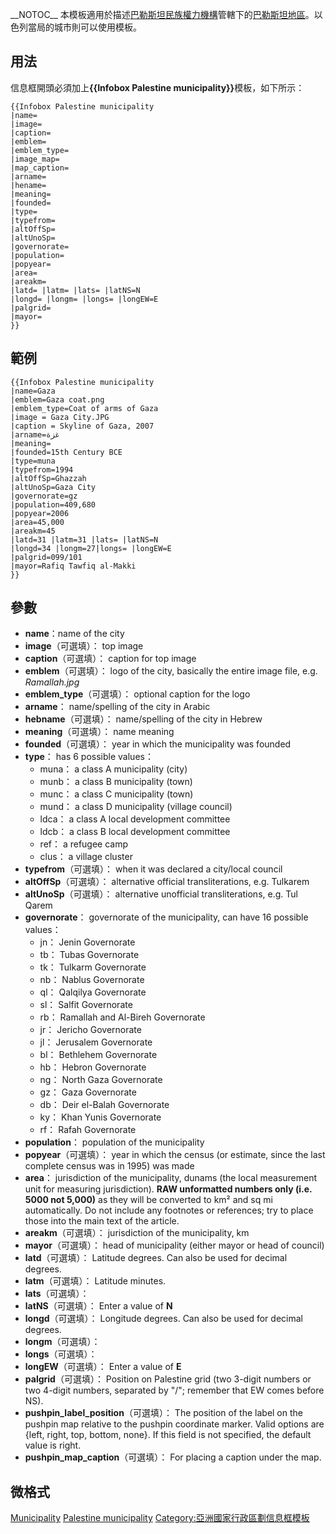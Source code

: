 {{Documentation subpage}}
{{Intricate template}}
{{Uses Infobox settlement}}
__NOTOC__
<!---PLEASE ADD METADATA TO THE <includeonly> SECTION AT THE BOTTOM OF THIS PAGE--->
本模板適用於描述[[巴勒斯坦民族權力機構]]管轄下的[[巴勒斯坦地區]]。以色列當局的城市則可以使用{{tl|Infobox Israel municipality}}模板。

==用法==
信息框開頭必須加上'''<nowiki>{{Infobox Palestine municipality}}</nowiki>'''模板，如下所示：

<pre>
{{Infobox Palestine municipality
|name=
|image=
|caption=
|emblem=
|emblem_type=
|image_map=
|map_caption=
|arname=
|hename=
|meaning=
|founded=
|type=
|typefrom=
|altOffSp=
|altUnoSp=
|governorate=
|population=
|popyear=
|area=
|areakm=
|latd= |latm= |lats= |latNS=N
|longd= |longm= |longs= |longEW=E
|palgrid=
|mayor=
}}
</pre>

==範例==
{{Infobox Palestine municipality
|name=加薩市
|emblem=
|emblem_type=Coat of arms of Gaza
|image = Gaza City.JPG
|caption = 加薩市空照圖，2007年。
|arname=<big>غزة</big>
|meaning=
|founded=前15世紀
|type=muna
|typefrom=1994
|altOffSp=Ghazzah
|altUnoSp=Gaza City
|governorate=gz
|population=409,680
|popyear=2006年
|area=45,000人
|areakm=45
|latd=31 |latm=31 |lats= |latNS=N
|longd=34 |longm=27|longs= |longEW=E
|palgrid=099/101
|mayor=Rafiq Tawfiq al-Makki
}}<pre>
{{Infobox Palestine municipality
|name=Gaza
|emblem=Gaza coat.png
|emblem_type=Coat of arms of Gaza
|image = Gaza City.JPG
|caption = Skyline of Gaza, 2007
|arname=غزة
|meaning=
|founded=15th Century BCE
|type=muna
|typefrom=1994
|altOffSp=Ghazzah
|altUnoSp=Gaza City
|governorate=gz
|population=409,680
|popyear=2006
|area=45,000
|areakm=45
|latd=31 |latm=31 |lats= |latNS=N
|longd=34 |longm=27|longs= |longEW=E
|palgrid=099/101
|mayor=Rafiq Tawfiq al-Makki
}}</pre>

==參數==
*'''name'''：name of the city
*'''image'''（可選填）： top image
*'''caption'''（可選填）： caption for top image
*'''emblem'''（可選填）： logo of the city, basically the entire image file, e.g. ''Ramallah.jpg''
*'''emblem_type'''（可選填）： optional caption for the logo
*'''arname'''： name/spelling of the city in Arabic
*'''hebname'''（可選填）： name/spelling of the city in Hebrew
*'''meaning'''（可選填）： name meaning
*'''founded'''（可選填）： year in which the municipality was founded
*'''type'''： has 6 possible values：
**muna： a class A municipality (city)
**munb： a class B municipality (town)
**munc： a class C municipality (town)
**mund： a class D municipality (village council)
**ldca： a class A local development committee
**ldcb： a class B local development committee
**ref：  a refugee camp
**clus： a village cluster
*'''typefrom'''（可選填）： when it was declared a city/local council
*'''altOffSp'''（可選填）： alternative official transliterations, e.g. Tulkarem
*'''altUnoSp'''（可選填）： alternative unofficial transliterations, e.g. Tul Qarem
*'''governorate'''： governorate of the municipality, can have 16 possible values：
**jn： Jenin Governorate
**tb： Tubas Governorate
**tk： Tulkarm Governorate
**nb： Nablus Governorate
**ql： Qalqilya Governorate
**sl： Salfit Governorate
**rb： Ramallah and Al-Bireh Governorate
**jr： Jericho Governorate
**jl： Jerusalem Governorate
**bl： Bethlehem Governorate
**hb： Hebron Governorate
**ng： North Gaza Governorate
**gz： Gaza Governorate
**db： Deir el-Balah Governorate
**ky： Khan Yunis Governorate
**rf： Rafah Governorate
*'''population'''： population of the municipality
*'''popyear'''（可選填）： year in which the census (or estimate, since the last complete census was in 1995) was made
*'''area'''： jurisdiction of the municipality, dunams (the local measurement unit for measuring jurisdiction).  '''RAW unformatted numbers only (i.e. 5000 not 5,000)''' as they will be converted to km² and sq&nbsp;mi automatically.  Do not include any footnotes or references; try to place those into the main text of the article.
*'''areakm'''（可選填）： jurisdiction of the municipality, km
*'''mayor'''（可選填）： head of municipality (either mayor or head of council)
*'''latd'''（可選填）： Latitude degrees. Can also be used for decimal degrees.
*'''latm'''（可選填）： Latitude minutes. 
*'''lats'''（可選填）：
*'''latNS'''（可選填）： Enter a value of '''N'''
*'''longd'''（可選填）： Longitude degrees. Can also be used for decimal degrees.
*'''longm'''（可選填）：
*'''longs'''（可選填）：
*'''longEW'''（可選填）： Enter a value of '''E'''
*'''palgrid'''（可選填）： Position on Palestine grid (two 3-digit numbers or two 4-digit numbers, separated by "/"; remember that EW comes before NS).
*'''pushpin_label_position'''（可選填）： The position of the label on the pushpin map relative to the pushpin coordinate marker. Valid options are {left, right, top, bottom, none}. If this field is not specified, the default value is right.
*'''pushpin_map_caption'''（可選填）： For placing a caption under the map.

==微格式==
{{UF-hcard-geo}}


<includeonly>
[[Category:巴勒斯坦行政區劃模板| Municipality]]
[[Category:城市信息框模板|Palestine municipality]]
[[Category:亞洲國家行政區劃信息框模板]]
</includeonly>